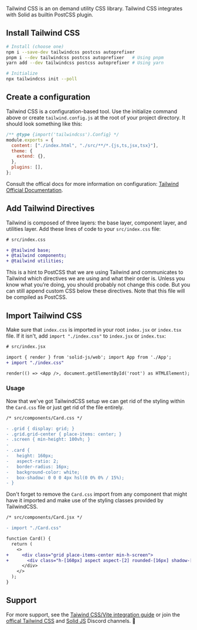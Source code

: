 <Title>Tailwind CSS</Title>

Tailwind CSS is an on demand utility CSS library. Tailwind CSS integrates with Solid as builtin PostCSS plugin.

## Install Tailwind CSS

```sh
# Install (choose one)
npm i --save-dev tailwindcss postcss autoprefixer
pnpm i --dev tailwindcss postcss autoprefixer   # Using pnpm
yarn add --dev tailwindcss postcss autoprefixer # Using yarn

# Initialize
npx tailwindcss init --poll
```

## Create a configuration

Tailwind CSS is a configuration-based tool. Use the initialize command above or create `tailwind.config.js` at the root of your project directory. It should look something like this:

```js
/** @type {import('tailwindcss').Config} */
module.exports = {
  content: ["./index.html", "./src/**/*.{js,ts,jsx,tsx}"],
  theme: {
    extend: {},
  },
  plugins: [],
};
```

Consult the offical docs for more information on configuration: [Tailwind Official Documentation](https://tailwindcss.com/docs/guides/solidjs).

## Add Tailwind Directives

Tailwind is composed of three layers: the base layer, component layer, and utilities layer. Add these lines of code to your `src/index.css` file:

```diff
# src/index.css

+ @tailwind base;
+ @tailwind components;
+ @tailwind utilities;
```

This is a hint to PostCSS that we are using Tailwind and communicates to Tailwind which directives we are using and what their order is. Unless you know what you’re doing, you should probably not change this code. But you can still append custom CSS below these directives. Note that this file will be compiled as PostCSS.

## Import Tailwind CSS

Make sure that `index.css` is imported in your root `index.jsx` or `index.tsx` file. If it isn't, add `import "./index.css"` to `index.jsx` or `index.tsx`:

```diff
# src/index.jsx

import { render } from 'solid-js/web'; import App from './App';
+ import "./index.css"

render(() => <App />, document.getElementById('root') as HTMLElement);
```

### Usage

Now that we've got TailwindCSS setup we can get rid of the styling within the `Card.css` file or just get rid of the file entirely.

```diff
/* src/components/Card.css */

- .grid { display: grid; }
- .grid.grid-center { place-items: center; }
- .screen { min-height: 100vh; }
-
- .card {
-   height: 160px;
-   aspect-ratio: 2;
-   border-radius: 16px;
-   background-color: white;
-   box-shadow: 0 0 0 4px hsl(0 0% 0% / 15%);
- }
```

Don't forget to remove the `Card.css` import from any component that might have it imported and make use of the styling classes provided by TailwindCSS.

```diff
/* src/components/Card.jsx */

- import "./Card.css"

function Card() {
  return (
    <>
+     <div class="grid place-items-center min-h-screen">
+       <div class="h-[160px] aspect aspect-[2] rounded-[16px] shadow-[0_0_0_4px_hsl(0_0%_0%_/_15%)]">Hello, world!</div>
      </div>
    </>
  );
}
```

## Support

For more support, see the [Taiwind CSS/Vite integration guide](https://tailwindcss.com/docs/guides/vite) or join the [offical Tailwind CSS](TODO) and [Solid JS](TODO) Discord channels. 👋
